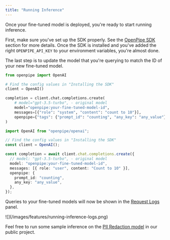 ```yaml
---
title: "Running Inference"
---
```


Once your fine-tuned model is deployed, you're ready to start running inference.

First, make sure you've set up the SDK properly. See the [OpenPipe SDK](/getting-started/openpipe-sdk) section for more details. Once the SDK is installed and you've added the right
`OPENPIPE_API_KEY` to your environment variables, you're almost done.

The last step is to update the model that you're querying to match the ID of your new fine-tuned model.

<Tabs>
  <Tab title="Python">

```python
from openpipe import OpenAI

# Find the config values in "Installing the SDK"
client = OpenAI()

completion = client.chat.completions.create(
    # model="gpt-3.5-turbo", - original model
    model="openpipe:your-fine-tuned-model-id",
    messages=[{"role": "system", "content": "count to 10"}],
    openpipe={"tags": {"prompt_id": "counting", "any_key": "any_value"}},
)
```

  </Tab>
  <Tab title="NodeJS">

```typescript
import OpenAI from "openpipe/openai";

// Find the config values in "Installing the SDK"
const client = OpenAI();

const completion = await client.chat.completions.create({
  // model: "gpt-3.5-turbo", - original model
  model: "openpipe:your-fine-tuned-model-id",
  messages: [{ role: "user", content: "Count to 10" }],
  openpipe: {
    prompt_id: "counting",
    any_key: "any_value",
  },
});
```

  </Tab>
</Tabs>

Queries to your fine-tuned models will now be shown in the [Request Logs](/features/request-logs) panel.

<Frame>![](/images/features/running-inference-logs.png)</Frame>

Feel free to run some sample inference on the [PII Redaction model](https://app.openpipe.ai/p/BRZFEx50Pf/fine-tunes/6076ad69-cce5-4892-ae54-e0549bbe107f/general) in our public project.
